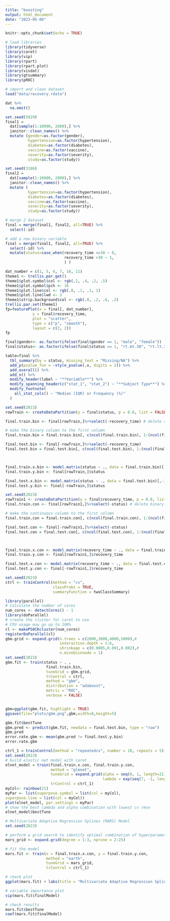```yaml
---
title: "boosting"
output: html_document
date: "2023-05-06"
---
```


```r
knitr::opts_chunk$set(echo = TRUE)
```

```r
# load libraries
library(tidyverse)
library(caret)
library(vip)
library(rpart)
library(rpart.plot)
library(visdat)
library(gtsummary)
library(pROC)
```

```r
# import and clean dataset 
load("data/recovery.rdata")

dat %>% 
  na.omit() 

set.seed(5929) 
final1 =
  dat[sample(1:10000, 2000),] %>% 
  janitor::clean_names() %>%
  mutate (gender=as.factor(gender),
          hypertension=as.factor(hypertension),
          diabetes=as.factor(diabetes),
          vaccine=as.factor(vaccine),
          severity=as.factor(severity),
          study=as.factor(study))

set.seed(3186) 
final2 =
  dat[sample(1:10000, 2000),] %>% 
  janitor::clean_names() %>%
  mutate (
          hypertension=as.factor(hypertension),
          diabetes=as.factor(diabetes),
          vaccine=as.factor(vaccine),
          severity=as.factor(severity),
          study=as.factor(study))

# merge 2 dataset 
final = merge(final1, final2, all=TRUE) %>% 
  select(-id)

# add a new binary variable
final = merge(final1, final2, all=TRUE) %>% 
  select(-id) %>%
  mutate(status=case_when(recovery_time <=30 ~ 0,
                          recovery_time >30 ~ 1,
                          ) ) 

```
```r
dat_number = c(1, 5, 6, 7, 10, 11)
theme1 <- trellis.par.get()
theme1$plot.symbol$col <- rgb(.2, .4, .2, .5)
theme1$plot.symbol$pch <- 16
theme1$plot.line$col <- rgb(.8, .1, .1, 1)
theme1$plot.line$lwd <- 2
theme1$strip.background$col <- rgb(.0, .2, .6, .2)
trellis.par.set(theme1)
fp=featurePlot(x = final[, dat_number],
            y = final$recovery_time, 
            plot = "scatter", 
            type = c("p", "smooth"),
            layout = c(3, 2))
fp
```
```r
final$gender<- as.factor(ifelse(final$gender == 1, "male", "female"))
final$status<- as.factor(ifelse(final$status == 1, "rt.mt.30", "rt.lt.30"))
```

```r
table=final %>%
  tbl_summary(by = status, missing_text = "Missing/NA") %>%
  add_p(pvalue_fun = ~style_pvalue(.x, digits = 2)) %>%
  add_overall() %>%
  add_n() %>%
  modify_header(label ~ "**Variable**") %>%
  modify_spanning_header(c("stat_1", "stat_2") ~ "**Subject Type**") %>%
  modify_footnote(
    all_stat_cols() ~ "Median (IQR) or Frequency (%)"
  )
```


```r
set.seed(2023)
rowTrain <- createDataPartition(y = final$status, p = 0.8, list = FALSE)

final.train.bin <- final[rowTrain,]%>%select(-recovery_time) # delete recovery time

# make the binary column to the first column
final.train.bin = final.train.bin[, c(ncol(final.train.bin), 1:(ncol(final.train.bin)-1))] 

final.test.bin <- final[-rowTrain,]%>%select(-recovery_time)
final.test.bin = final.test.bin[, c(ncol(final.test.bin), 1:(ncol(final.test.bin)-1))]



final.train.x.bin <- model.matrix(status ~ ., data = final.train.bin)[,-1]
final.train.y.bin <- final[rowTrain,]$status

final.test.x.bin <- model.matrix(status ~ ., data = final.test.bin)[,-1]
final.test.y.bin <- final[-rowTrain,]$status

```

```r

set.seed(2023)
rowTrain1 <- createDataPartition(y = final$recovery_time, p = 0.8, list = FALSE)
final.train.con <- final[rowTrain1,]%>%select(-status) # delete binary

# make the continuous column to the first column
final.train.con = final.train.con[, c(ncol(final.train.con), 1:(ncol(final.train.con)-1))] 

final.test.con <- final[-rowTrain1,]%>%select(-status) 
final.test.con = final.test.con[, c(ncol(final.test.con), 1:(ncol(final.test.con)-1))]



final.train.x.con <- model.matrix(recovery_time ~ ., data = final.train.con)[,-1]
final.train.y.con <- final[rowTrain1,]$recovery_time

final.test.x.con <- model.matrix(recovery_time ~ ., data = final.test.con)[,-1]
final.test.y.con <- final[-rowTrain1,]$recovery_time

```


```r
set.seed(2023)
ctrl <- trainControl(method = "cv",
                     classProbs = TRUE, 
                     summaryFunction = twoClassSummary)
```

```r
library(parallel)
# Calculate the number of cores
num_cores <- detectCores() - 1
library(doParallel)
# create the cluster for caret to use
# CPU usage may go up to 100%
cl <- makePSOCKcluster(num_cores)
registerDoParallel(cl)
gbm.grid <- expand.grid(n.trees = c(2000,3000,4000,5000),#
                        interaction.depth = 1:6,
                        shrinkage = c(0.0005,0.001,0.002),#
                        n.minobsinnode = 1)
set.seed(2023)
gbm.fit <- train(status ~ . ,
                  final.train.bin,
                  tuneGrid = gbm.grid,
                  trControl = ctrl,
                  method = "gbm",
                  distribution = "adaboost",
                  metric = "ROC",
                  verbose = FALSE)


gbm=ggplot(gbm.fit, highlight = TRUE)
ggsave(file="plots/gbm.png",gbm,width=8,height=5)

gbm.fit$bestTune
gbm.pred <- predict(gbm.fit, newdata = final.test.bin, type = "raw")
gbm.pred
error.rate.gbm <- mean(gbm.pred != final.test.y.bin)
error.rate.gbm

```

```r
ctrl_1 = trainControl(method = "repeatedcv", number = 10, repeats = 5)
set.seed(2023)
# build elastic net model with caret
elnet_model = train(final.train.x.con, final.train.y.con, 
                    method = "glmnet",
                    tuneGrid = expand.grid(alpha = seq(0, 1, length=21),
                                           lambda = exp(seq(7, -1, length=50))),
                    trControl = ctrl_1)
myCol<- rainbow(21)
myPar <- list(superpose.symbol = list(col = myCol),
superpose.line = list(col = myCol))
plot(elnet_model, par.settings = myPar)
# show the best lambda and alpha combination with lowest cv rmse
elnet_model$bestTune
```


```r
# Multivariate Adaptive Regression Splines (MARS) Model
set.seed(2023)

# perform a grid search to identify optimal combination of hyperparameters
mars_grid <- expand.grid(degree = 1:3, nprune = 2:25)

# fit the model 
mars.fit <- train(x = final.train.x.con, y = final.train.y.con, 
                  method = "earth",
                  tuneGrid = mars_grid,
                  trControl = ctrl_1)

# check plot
ggplot(mars.fit) + labs(title = "Multivariate Adaptive Regression Splines (MARS) Model")

# variable importance plot
vip(mars.fit$finalModel)

# check results
mars.fit$bestTune
coef(mars.fit$finalModel)

```



